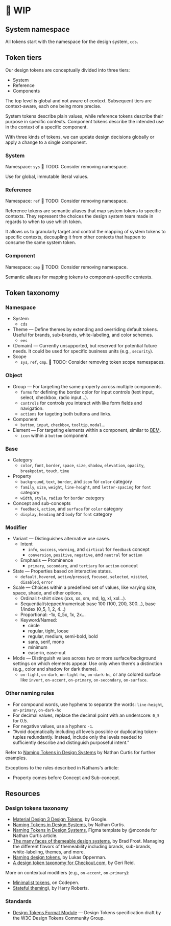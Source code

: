 
<Meta title="Design Tokens Taxonomy" />

# 🚧 WIP

## System namespace

All tokens start with the namespace for the design system, `cds`.

## Token tiers

Our design tokens are conceptually divided into three tiers:

- System
- Reference
- Components

The top level is global and not aware of context. Subsequent tiers are context-aware, each one being more precise.

System tokens describe plain values, while reference tokens describe their purpose in specific contexts. Component tokens describe the intended use in the context of a specific component.

With three kinds of tokens, we can update design decisions globally or apply a change to a single component.

### System

Namespace: `sys`
🔴 TODO: Consider removing namespace.

Use for global, immutable literal values.

### Reference

Namespace: `ref`
🔴 TODO: Consider removing namespace.

Reference tokens are semantic aliases that map system tokens to specific contexts. They represent the choices the design system team made in regards to when to use which token.

It allows us to granularly target and control the mapping of system tokens to specific contexts, decoupling it from other contexts that happen to consume the same system token.

### Component

Namespace: `cmp`
🔴 TODO: Consider removing namespace.

Semantic aliases for mapping tokens to component-specific contexts.

## Token taxonomy

### Namespace

- System
  - `cds`
- Theme — Define themes by extending and overriding default tokens. Useful for brands, sub-brands, white-labeling, and color schemes.
  - `ees`
- (Domain) — Currently unsupported, but reserved for potential future needs. It could be used for specific business units (e.g., `security`).
- Scope
  - `sys`, `ref`, `cmp`. 🔴 TODO: Consider removing token scope namespaces.

### Object

- Group — For targeting the same property across multiple components.
  - `forms` for defining the border color for input controls (text input, select, checkbox, radio input…).
  - `controls` for controls you interact with like form fields and navigation.
  - `actions` for tageting both buttons and links.
- Component
  - `button`, `input`, `checkbox`, `tooltip`, `modal`…
- Element — For targeting elements within a component, similar to [BEM](https://getbem.com/).
  - `icon` within a `button` component.

### Base

- Category
  - `color`, `font`, `border`, `space`, `size`, `shadow`, `elevation`, `opacity`, `breakpoint`, `touch`, `time`
- Property
  - `background`, `text`, `border`, and `icon` for `color` category
  - `family`, `size`, `weight`, `line-height`, and `letter-spacing` for `font` category
  - `width`, `style`, `radius` for `border` category  
- Concept and sub-concepts
  - `feedback`, `action`, and `surface` for `color` category
  - `display`, `heading` and `body` for `font` category 

### Modifier

- Variant — Distinguishes alternative use cases.
  - Intent
    - `info`, `success`, `warning`, and `cirtical` for `feedback` concept
    - `conversion`, `positive`, `negative`, and `neutral` for `action`
  - Emphasis — Prominence
    - `primary`, `secondary`, and `tertiary` for `action` concept 
- State — Properties based on interactive states.
  - `default`, `hovered`, `active`/`pressed`, `focused`, `selected`, `visited`, `disabled`,  `error`
- Scale — Choices within a predefined set of values, like varying size, space, shade, and other options.
  - Ordinal: t-shirt sizes (xxs, xs, sm, md, lg, xl, xxl…).
  - Sequential/stepped/numerical: base 100 (100, 200, 300…), base 1/index (0_5, 1, 2, 4…)
  - Proportional: -1x, 0_5x, 1x, 2x…
  - Keyword/Named:
    - circle
    - regular, tight, loose
    - regular, medium, semi-bold, bold
    - sans, serif, mono
    - minimum
    - ease-in, ease-out
- Mode — Distinguish values across two or more surface/background settings on which elements appear. Use only when there’s a distinction (e.g., color and shadow for dark theme).
  - `on-light`, `on-dark`, `on-light-hc`, `on-dark-hc`, or any colored surface like `invert`, `on-accent`, `on-primary`, `on-secondary`, `on-surface`.

### Other naming rules

- For compound words, use hyphens to separate the words: `line-height`, `on-primary`, `on-dark-hc`
- For decimal values, replace the decimal point with an underscore: `0_5` for 0.5.
- For negative values, use a hyphen: `-1`.
- “Avoid dogmatically including all levels possible or duplicating token-tuples redundantly. Instead, include only the levels needed to sufficiently describe and distinguish purposeful intent.”

Refer to [Naming Tokens in Design Systems](https://medium.com/eightshapes-llc/naming-tokens-in-design-systems-9e86c7444676) by Nathan Curtis for further examples.

Exceptions to the rules described in Nathans's article:

- Property comes before Concept and Sub-concept.

## Resources

### Design tokens taxonomy

- [Material Design 3 Design Tokens](https://m3.material.io/foundations/design-tokens/overview), by Google.
- [Naming Tokens in Design Systems](https://medium.com/eightshapes-llc/naming-tokens-in-design-systems-9e86c7444676), by Nathan Curtis.
- [Naming Tokens in Design Systems](https://www.figma.com/community/file/1096728307713953219), Figma template by @mconde for Nathan Curtis article.
- [The many faces of themeable design systems](https://bradfrost.com/blog/post/the-many-faces-of-themeable-design-systems/), by Brad Frost. Managing the different flavors of themeability including brands, sub-brands, white-labeling, themes, and more.
- [Naming design tokens](https://uxdesign.cc/naming-design-tokens-9454818ed7cb), by Lukas Opperman.
- [A design token taxonomy for Checkout.com](https://www.gerireid.com/design-token-taxonomy.html), by Geri Reid.

More on contextual modifiers (e.g., `on-accent`, `on-primary`):

- [Minimalist tokens](https://codepen.io/mikemai2awesome/pen/bGMpKWQ/9aa5fa652ea0f810a9649255a60acd26), on Codepen.
- [Stateful theming](https://speakerdeck.com/csswizardry/4half-methods-for-theming-in-s-css?slide=32)), by Harry Roberts.

### Standards

- [Design Tokens Format Module](https://design-tokens.github.io/community-group/format/) — Design Tokens specification draft by the W3C Design Tokens Community Group.
